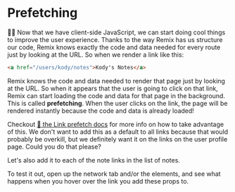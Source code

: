 # Prefetching

<EpicVideo url="https://www.epicweb.dev/workshops/full-stack-foundations/scripting/optimizing-resource-loading-with-javascript-prefetching" />

👨‍💼 Now that we have client-side JavaScript, we can start doing cool things to
improve the user experience. Thanks to the way Remix has us structure our code,
Remix knows exactly the code and data needed for every route just by looking at
the URL. So when we render a link like this:

```html
<a href="/users/kody/notes">Kody's Notes</a>
```

Remix knows the code and data needed to render that page just by looking at the
URL. So when it appears that the user is going to click on that link, Remix can
start loading the code and data for that page in the background. This is called
**prefetching**. When the user clicks on the link, the page will be rendered
instantly because the code and data is already loaded!

Checkout
[📜 the Link prefetch docs](https://remix.run/docs/en/main/components/link#prefetch)
for more info on how to take advantage of this. We don't want to add this as a
default to all links because that would probably be overkill, but we definitely
want it on the links on the user profile page. Could you do that please?

Let's also add it to each of the note links in the list of notes.

To test it out, open up the network tab and/or the elements, and see what
happens when you hover over the link you add these props to.

